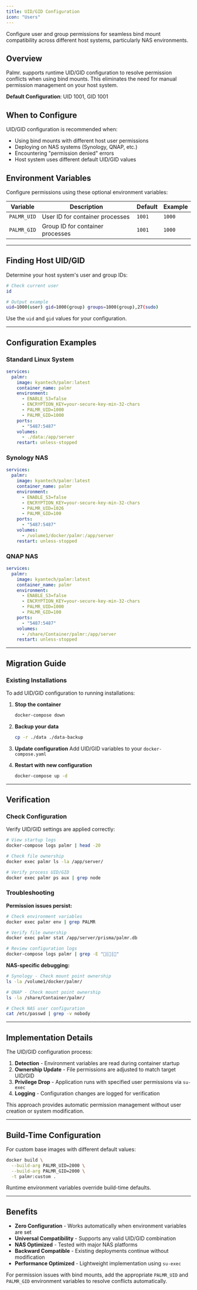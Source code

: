 ```yaml
---
title: UID/GID Configuration
icon: "Users"
---
```


Configure user and group permissions for seamless bind mount compatibility across different host systems, particularly NAS environments.

## Overview

Palmr. supports runtime UID/GID configuration to resolve permission conflicts when using bind mounts. This eliminates the need for manual permission management on your host system.

**Default Configuration**: UID 1001, GID 1001

## When to Configure

UID/GID configuration is recommended when:

- Using bind mounts with different host user permissions
- Deploying on NAS systems (Synology, QNAP, etc.)
- Encountering "permission denied" errors
- Host system uses different default UID/GID values

## Environment Variables

Configure permissions using these optional environment variables:

| Variable    | Description                      | Default | Example |
| ----------- | -------------------------------- | ------- | ------- |
| `PALMR_UID` | User ID for container processes  | `1001`  | `1000`  |
| `PALMR_GID` | Group ID for container processes | `1001`  | `1000`  |

---

## Finding Host UID/GID

Determine your host system's user and group IDs:

```bash
# Check current user
id

# Output example
uid=1000(user) gid=1000(group) groups=1000(group),27(sudo)
```

Use the `uid` and `gid` values for your configuration.

---

## Configuration Examples

### Standard Linux System

```yaml
services:
  palmr:
    image: kyantech/palmr:latest
    container_name: palmr
    environment:
      - ENABLE_S3=false
      - ENCRYPTION_KEY=your-secure-key-min-32-chars
      - PALMR_UID=1000
      - PALMR_GID=1000
    ports:
      - "5487:5487"
    volumes:
      - ./data:/app/server
    restart: unless-stopped
```

### Synology NAS

```yaml
services:
  palmr:
    image: kyantech/palmr:latest
    container_name: palmr
    environment:
      - ENABLE_S3=false
      - ENCRYPTION_KEY=your-secure-key-min-32-chars
      - PALMR_UID=1026
      - PALMR_GID=100
    ports:
      - "5487:5487"
    volumes:
      - /volume1/docker/palmr:/app/server
    restart: unless-stopped
```

### QNAP NAS

```yaml
services:
  palmr:
    image: kyantech/palmr:latest
    container_name: palmr
    environment:
      - ENABLE_S3=false
      - ENCRYPTION_KEY=your-secure-key-min-32-chars
      - PALMR_UID=1000
      - PALMR_GID=100
    ports:
      - "5487:5487"
    volumes:
      - /share/Container/palmr:/app/server
    restart: unless-stopped
```

---

## Migration Guide

### Existing Installations

To add UID/GID configuration to running installations:

1. **Stop the container**

   ```bash
   docker-compose down
   ```

2. **Backup your data**

   ```bash
   cp -r ./data ./data-backup
   ```

3. **Update configuration**
   Add UID/GID variables to your `docker-compose.yaml`

4. **Restart with new configuration**
   ```bash
   docker-compose up -d
   ```

---

## Verification

### Check Configuration

Verify UID/GID settings are applied correctly:

```bash
# View startup logs
docker-compose logs palmr | head -20

# Check file ownership
docker exec palmr ls -la /app/server/

# Verify process UID/GID
docker exec palmr ps aux | grep node
```

### Troubleshooting

**Permission issues persist:**

```bash
# Check environment variables
docker exec palmr env | grep PALMR

# Verify file ownership
docker exec palmr stat /app/server/prisma/palmr.db

# Review configuration logs
docker-compose logs palmr | grep -E "🔧|🔐|🔽"
```

**NAS-specific debugging:**

```bash
# Synology - Check mount point ownership
ls -la /volume1/docker/palmr/

# QNAP - Check mount point ownership
ls -la /share/Container/palmr/

# Check NAS user configuration
cat /etc/passwd | grep -v nobody
```

---

## Implementation Details

The UID/GID configuration process:

1. **Detection** - Environment variables are read during container startup
2. **Ownership Update** - File permissions are adjusted to match target UID/GID
3. **Privilege Drop** - Application runs with specified user permissions via `su-exec`
4. **Logging** - Configuration changes are logged for verification

This approach provides automatic permission management without user creation or system modification.

---

## Build-Time Configuration

For custom base images with different default values:

```bash
docker build \
  --build-arg PALMR_UID=2000 \
  --build-arg PALMR_GID=2000 \
  -t palmr:custom .
```

Runtime environment variables override build-time defaults.

---

## Benefits

- **Zero Configuration** - Works automatically when environment variables are set
- **Universal Compatibility** - Supports any valid UID/GID combination
- **NAS Optimized** - Tested with major NAS platforms
- **Backward Compatible** - Existing deployments continue without modification
- **Performance Optimized** - Lightweight implementation using `su-exec`

For permission issues with bind mounts, add the appropriate `PALMR_UID` and `PALMR_GID` environment variables to resolve conflicts automatically.
